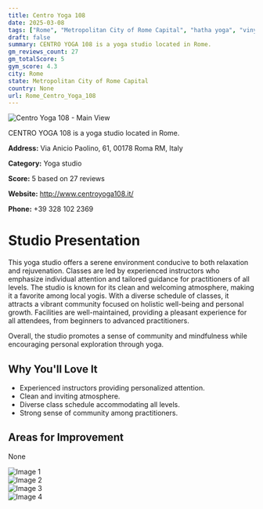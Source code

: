 ```yaml
---
title: Centro Yoga 108
date: 2025-03-08
tags: ["Rome", "Metropolitan City of Rome Capital", "hatha yoga", "vinyasa", "serene atmosphere", "community-focused", "Rome"]  
draft: false
summary: CENTRO YOGA 108 is a yoga studio located in Rome.
gm_reviews_count: 27
gm_totalScore: 5
gym_score: 4.3
city: Rome
state: Metropolitan City of Rome Capital
country: None
url: Rome_Centro_Yoga_108
---
```


<div className="aspect-[16/9] relative my-8">
  <img 
    src="https://lh5.googleusercontent.com/p/AF1QipOLt7nY4WIfRdIW_PSqU_Hvx-9gJxTlKsJnCMDV=w1920-h1080-k-no"
    alt="Centro Yoga 108 - Main View"
    className="object-cover absolute inset-0 w-full h-full rounded-lg"
  />
</div>

CENTRO YOGA 108 is a yoga studio located in Rome.

**Address:** Via Anicio Paolino, 61, 00178 Roma RM, Italy

**Category:** Yoga studio

**Score:** 5 based on 27 reviews

**Website:** http://www.centroyoga108.it/

**Phone:** +39 328 102 2369

# Studio Presentation

This yoga studio offers a serene environment conducive to both relaxation and rejuvenation. Classes are led by experienced instructors who emphasize individual attention and tailored guidance for practitioners of all levels. The studio is known for its clean and welcoming atmosphere, making it a favorite among local yogis. With a diverse schedule of classes, it attracts a vibrant community focused on holistic well-being and personal growth. Facilities are well-maintained, providing a pleasant experience for all attendees, from beginners to advanced practitioners.

Overall, the studio promotes a sense of community and mindfulness while encouraging personal exploration through yoga.

## Why You'll Love It

- Experienced instructors providing personalized attention.
- Clean and inviting atmosphere.
- Diverse class schedule accommodating all levels.
- Strong sense of community among practitioners.

## Areas for Improvement

None

<div className="grid grid-cols-1 xl:grid-cols-2 gap-4 my-8">
<div className="aspect-[4/3] relative"><img src="https://lh5.googleusercontent.com/p/AF1QipM6p3SFCXlKc9UocWOHoIteA86lbdYIXdIxa_hf=w1920-h1080-k-no" alt="Image 1" className="object-cover absolute inset-0 w-full h-full rounded-lg" /></div>
<div className="aspect-[4/3] relative"><img src="https://lh5.googleusercontent.com/p/AF1QipOX18iGRPQDdxfxzcLxm2wS5k3SX58qVdft-Whu=w1920-h1080-k-no" alt="Image 2" className="object-cover absolute inset-0 w-full h-full rounded-lg" /></div>
<div className="aspect-[4/3] relative"><img src="https://lh5.googleusercontent.com/p/AF1QipOg-456rCXkyfHdYnM7pBNytj1wUYHuQUi5UHhx=w1920-h1080-k-no" alt="Image 3" className="object-cover absolute inset-0 w-full h-full rounded-lg" /></div>
<div className="aspect-[4/3] relative"><img src="https://lh5.googleusercontent.com/p/AF1QipNGyarh12_dqp3l8mxdbCYpgAV5nkW6Fx8QurmU=w1920-h1080-k-no" alt="Image 4" className="object-cover absolute inset-0 w-full h-full rounded-lg" /></div>
</div>